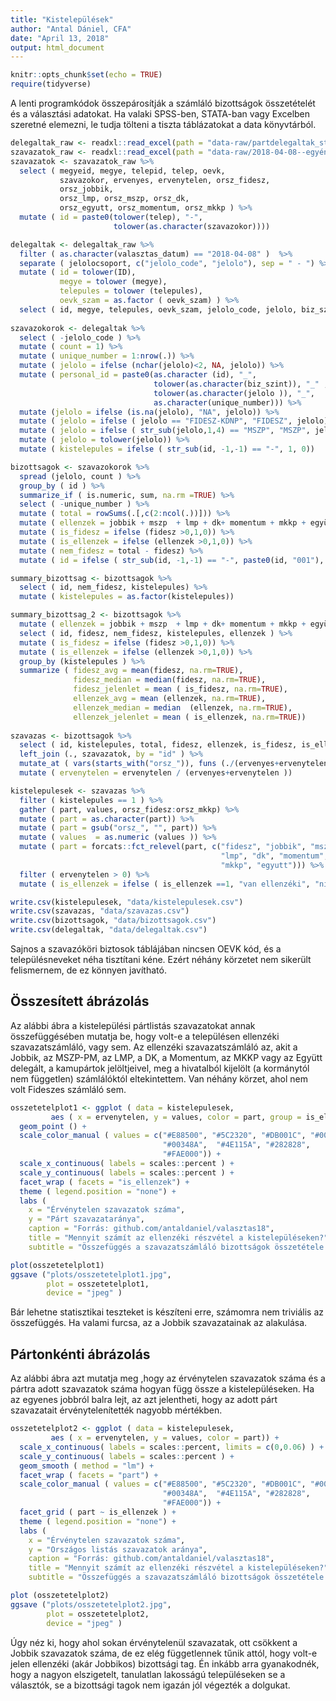 ```yaml
---
title: "Kistelepülések"
author: "Antal Dániel, CFA"
date: "April 13, 2018"
output: html_document
---
```


```r
knitr::opts_chunk$set(echo = TRUE)
require(tidyverse)

```

A lenti programkódok összepárosítják a számláló bizottságok összetételét és a választási adatokat.  Ha valaki SPSS-ben, STATA-ban vagy Excelben szeretné elemezni, le tudja tölteni a tiszta táblázatokat a data könyvtárból. 

```r
delegaltak_raw <- readxl::read_excel(path = "data-raw/partdelegaltak_stata.xlsx")
szavazatok_raw <- readxl::read_excel(path = "data-raw/2018-04-08--egyéni és listás voksok szavazókör szerint_stata_fv.xlsx")
szavazatok <- szavazatok_raw %>%
  select ( megyeid, megye, telepid, telep, oevk, 
           szavazokor, ervenyes, ervenytelen, orsz_fidesz, 
           orsz_jobbik, 
           orsz_lmp, orsz_mszp, orsz_dk,
           orsz_egyutt, orsz_momentum, orsz_mkkp ) %>%
  mutate ( id = paste0(tolower(telep), "-", 
                       tolower(as.character(szavazokor))))

delegaltak <- delegaltak_raw %>%
  filter ( as.character(valasztas_datum) == "2018-04-08" )  %>%
  separate ( jelolocsoport, c("jelolo_code", "jelolo"), sep = " - ") %>%
  mutate ( id = tolower(ID), 
           megye = tolower (megye), 
           telepules = tolower (telepules), 
           oevk_szam = as.factor ( oevk_szam) ) %>%
  select ( id, megye, telepules, oevk_szam, jelolo_code, jelolo, biz_szint)
    
szavazokorok <- delegaltak %>% 
  select ( -jelolo_code ) %>%
  mutate ( count = 1) %>%
  mutate ( unique_number = 1:nrow(.)) %>%
  mutate ( jelolo = ifelse (nchar(jelolo)<2, NA, jelolo)) %>%
  mutate ( personal_id = paste0(as.character (id), "_", 
                                tolower(as.character(biz_szint)), "_" ,
                                tolower(as.character(jelolo )), "_", 
                                as.character(unique_number))) %>%
  mutate (jelolo = ifelse (is.na(jelolo), "NA", jelolo)) %>%
  mutate ( jelolo = ifelse ( jelolo == "FIDESZ-KDNP", "FIDESZ", jelolo)) %>%
  mutate ( jelolo = ifelse ( str_sub(jelolo,1,4) == "MSZP", "MSZP", jelolo)) %>%
  mutate ( jelolo = tolower(jelolo)) %>%
  mutate ( kistelepules = ifelse ( str_sub(id, -1,-1) == "-", 1, 0))

bizottsagok <- szavazokorok %>%
  spread (jelolo, count ) %>%
  group_by ( id ) %>%
  summarize_if ( is.numeric, sum, na.rm =TRUE) %>%
  select ( -unique_number ) %>%
  mutate ( total = rowSums(.[,c(2:ncol(.))])) %>%
  mutate ( ellenzek = jobbik + mszp  + lmp + dk+ momentum + mkkp + együtt ) %>%
  mutate ( is_fidesz = ifelse (fidesz >0,1,0)) %>%
  mutate ( is_ellenzek = ifelse (ellenzek >0,1,0)) %>%
  mutate ( nem_fidesz = total - fidesz) %>%
  mutate ( id = ifelse ( str_sub(id, -1,-1) == "-", paste0(id, "001"), id))

summary_bizottsag <- bizottsagok %>%
  select ( id, nem_fidesz, kistelepules) %>%
  mutate ( kistelepules = as.factor(kistelepules)) 

summary_bizottsag_2 <- bizottsagok %>%
  mutate ( ellenzek = jobbik + mszp  + lmp + dk+ momentum + mkkp + együtt ) %>%
  select ( id, fidesz, nem_fidesz, kistelepules, ellenzek ) %>%
  mutate ( is_fidesz = ifelse (fidesz >0,1,0)) %>%
  mutate ( is_ellenzek = ifelse (ellenzek >0,1,0)) %>%
  group_by (kistelepules ) %>%
  summarize ( fidesz_avg = mean(fidesz, na.rm=TRUE), 
              fidesz_median = median(fidesz, na.rm=TRUE), 
              fidesz_jelenlet = mean ( is_fidesz, na.rm=TRUE),
              ellenzek_avg = mean (ellenzek, na.rm=TRUE), 
              ellenzek_median = median  (ellenzek, na.rm=TRUE), 
              ellenzek_jelenlet = mean ( is_ellenzek, na.rm=TRUE))
  
szavazas <- bizottsagok %>%
  select ( id, kistelepules, total, fidesz, ellenzek, is_fidesz, is_ellenzek) %>%
  left_join (., szavazatok, by = "id" ) %>%
  mutate_at ( vars(starts_with("orsz_")), funs (./(ervenyes+ervenytelen) )) %>%
  mutate ( ervenytelen = ervenytelen / (ervenyes+ervenytelen ))

kistelepulesek <- szavazas %>%
  filter ( kistelepules == 1 ) %>%
  gather ( part, values, orsz_fidesz:orsz_mkkp) %>%
  mutate ( part = as.character(part)) %>%
  mutate ( part = gsub("orsz_", "", part)) %>%
  mutate ( values  = as.numeric (values )) %>%
  mutate ( part = forcats::fct_relevel(part, c("fidesz", "jobbik", "mszp", 
                                               "lmp", "dk", "momentum", 
                                               "mkkp", "egyutt"))) %>%
  filter ( ervenytelen > 0) %>%
  mutate ( is_ellenzek = ifelse ( is_ellenzek ==1, "van ellenzéki", "nincs ellenzéki"))

write.csv(kistelepulesek, "data/kistelepulesek.csv")
write.csv(szavazas, "data/szavazas.csv")
write.csv(bizottsagok, "data/bizottsagok.csv")
write.csv(delegaltak, "data/delegaltak.csv")
```

Sajnos a szavazóköri biztosok táblájában nincsen OEVK kód, és a településneveket néha tisztítani kéne. Ezért néhány körzetet nem sikerült felismernem, de ez könnyen javítható. 

## Összesített ábrázolás

Az alábbi ábra a kistelepülési pártlistás szavazatokat annak összefüggésében mutatja be, hogy volt-e a településen ellenzéki szavazatszámláló, vagy sem. Az ellenzéki szavazatszámláló az, akit a Jobbik, az MSZP-PM, az LMP, a DK, a Momentum, az MKKP vagy az Együtt delegált, a kamupártok jelöltjeivel, meg a hivatalból kijelölt (a kormánytól nem független) számlálóktól eltekintettem. Van néhány körzet, ahol nem volt Fideszes számláló sem.

```r
osszetetelplot1 <- ggplot ( data = kistelepulesek, 
         aes ( x = ervenytelen, y = values, color = part, group = is_ellenzek)) +
  geom_point () +
  scale_color_manual ( values = c("#E88500", "#5C2320", "#DB001C", "#00843A", 
                                  "#00348A",  "#4E115A", "#282828", 
                                  "#FAE000")) +
  scale_x_continuous( labels = scales::percent ) +
  scale_y_continuous( labels = scales::percent ) +
  facet_wrap ( facets = "is_ellenzek") +
  theme ( legend.position = "none") +
  labs ( 
    x = "Érvénytelen szavazatok száma", 
    y = "Párt szavazataránya", 
    caption = "Forrás: github.com/antaldaniel/valasztas18", 
    title = "Mennyit számít az ellenzéki részvétel a kistelepüléseken?", 
    subtitle = "Összefüggés a szavazatszámláló bizottságok összetétele és a pártok szavazatai között")

plot(osszetetelplot1)
ggsave ("plots/osszetetelplot1.jpg", 
        plot = osszetetelplot1, 
        device = "jpeg" )
```

Bár lehetne statisztikai teszteket is készíteni erre, számomra nem triviális az összefüggés. Ha valami furcsa, az a Jobbik szavazatainak az alakulása. 

## Pártonkénti ábrázolás

Az alábbi ábra azt mutatja meg ,hogy az érvénytelen szavazatok száma és a pártra adott szavazatok száma hogyan függ össze a kistelepüléseken. Ha az egyenes jobbról balra lejt, az azt jelentheti, hogy az adott párt szavazatait érvénytelenítették nagyobb mértékben.


```r
osszetetelplot2 <- ggplot ( data = kistelepulesek, 
         aes ( x = ervenytelen, y = values, color = part)) +
  scale_x_continuous( labels = scales::percent, limits = c(0,0.06) ) +
  scale_y_continuous( labels = scales::percent ) +
  geom_smooth ( method = "lm") +
  facet_wrap ( facets = "part") +
  scale_color_manual ( values = c("#E88500", "#5C2320", "#DB001C", "#00843A", 
                                  "#00348A",  "#4E115A", "#282828", 
                                  "#FAE000")) +
  facet_grid ( part ~ is_ellenzek ) +
  theme ( legend.position = "none") +
  labs ( 
    x = "Érvénytelen szavazatok száma", 
    y = "Országos listás szavazatok aránya", 
    caption = "Forrás: github.com/antaldaniel/valasztas18", 
    title = "Mennyit számít az ellenzéki részvétel a kistelepüléseken?", 
    subtitle = "Összefüggés a szavazatszámláló bizottságok összetétele és a pártok szavazatai között")

plot (osszetetelplot2)
ggsave ("plots/osszetetelplot2.jpg", 
        plot = osszetetelplot2, 
        device = "jpeg" )
```

Úgy néz ki, hogy ahol sokan érvénytelenül szavazatak, ott csökkent a Jobbik szavazatok száma, de ez elég függetlennek tűnik attól, hogy volt-e jelen ellenzéki (akár Jobbikos) bizottsági tag. Én inkább arra gyanakodnék, hogy a nagyon elszigetelt, tanulatlan lakosságú településeken se a választók, se a bizottsági tagok nem igazán jól végezték a dolgukat. 
